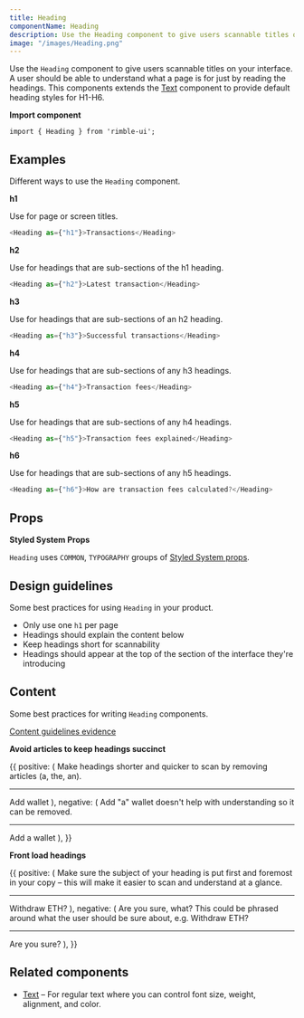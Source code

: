 ```yaml
---
title: Heading
componentName: Heading
description: Use the Heading component to give users scannable titles on your interface. A user should be able to understand what a page is for just by reading the headings.
image: "/images/Heading.png"
---
```



Use the `Heading` component to give users scannable titles on your interface. A user should be able to understand what a page is for just by reading the headings. This components extends the [Text](/components/rimble-ui/Text) component to provide default heading styles for H1-H6.

**Import component**

```lang=jsx
import { Heading } from 'rimble-ui';
```

## Examples

Different ways to use the `Heading` component.

**h1**

Use for page or screen titles.

```js is=react-live
<Heading as={"h1"}>Transactions</Heading>
```

**h2**

Use for headings that are sub-sections of the h1 heading.

```js is=react-live
<Heading as={"h2"}>Latest transaction</Heading>
```

**h3**

Use for headings that are sub-sections of an h2 heading.

```js is=react-live
<Heading as={"h3"}>Successful transactions</Heading>
```

**h4**

Use for headings that are sub-sections of any h3 headings.

```js is=react-live
<Heading as={"h4"}>Transaction fees</Heading>
```

**h5**

Use for headings that are sub-sections of any h4 headings.

```js is=react-live
<Heading as={"h5"}>Transaction fees explained</Heading>
```

**h6**

Use for headings that are sub-sections of any h5 headings.

```js is=react-live
<Heading as={"h6"}>How are transaction fees calculated?</Heading>
```

## Props

<PropsTable propMetaData={props.propMetaData} />

**Styled System Props**

`Heading` uses `COMMON`, `TYPOGRAPHY` groups of [Styled System props](/components/rimble-ui/system-props).

## Design guidelines

Some best practices for using `Heading` in your product.

- Only use one `h1` per page
- Headings should explain the content below
- Keep headings short for scannability
- Headings should appear at the top of the section of the interface they're introducing

## Content

Some best practices for writing `Heading` components.

[Content guidelines evidence](https://readabilityguidelines.myxwiki.org/xwiki/bin/view/User%20centred%20design/Page%20titles%20and%20headings/)

**Avoid articles to keep headings succinct**

<DoDont>
  {{
    positive: (
      <Box>
        <Text
          fontSize={1}
          mb={3}
        >
          Make headings shorter and quicker to scan by removing articles (a, the, an).
        </Text>
        <hr color="#f4f4f4"/>
        <Heading
          as={"h2"}
          mt={3}
        >
          Add wallet
        </Heading>
      </Box>
    ),
    negative: (
      <Box>
        <Text
          fontSize={1}
          mb={3}
        >
          Add "a" wallet doesn't help with understanding so it can be removed.
        </Text>
        <hr color="#f4f4f4"/>
        <Heading
          as={"h2"}
          mt={3}
        >
          Add a wallet
        </Heading>
      </Box>
    ),
  }}
</DoDont>

**Front load headings**

<DoDont>
  {{
    positive: (
      <Box>
        <Text
          fontSize={1}
          mb={3}
        >
          Make sure the subject of your heading is put first and foremost in your copy – this will make it easier to scan and understand at a glance.
        </Text>
        <hr color="#f4f4f4"/>
        <Heading
          as={"h2"}
          mt={3}
        >
          Withdraw ETH?
        </Heading>
      </Box>
      ),
    negative: (
      <Box>
        <Text
          fontSize={1}
          mb={3}
        >
          Are you sure, what? This could be phrased around what the user should be sure about, e.g. Withdraw ETH?
        </Text>
        <hr color="#f4f4f4"/>
        <Heading
          as={"h2"}
          mt={3}
        >
          Are you sure?
        </Heading>
      </Box>
    ),
  }}
</DoDont>

## Related components

- [Text](/components/rimble-ui/Text) – For regular text where you can control font size, weight, alignment, and color.
